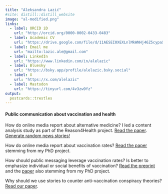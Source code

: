 ```yaml
---
title: "Aleksandra Lazić"
#site: distill::distill_website
image: "al-modified.png"
links:
  - label: ORCID iD
    url: "http://orcid.org/0000-0002-0433-0483"
  - label: Academic CV
    url: "https://drive.google.com/file/d/11AESEI0XEXLnlMkWNHj46Z5cypaX0JGv/view"
  - label: Email me
    url: "mailto:lazic.ale@gmail.com"
  - label: LinkedIn
    url: "https://www.linkedin.com/in/alelazic"
  - label: Bluesky
    url: "https://bsky.app/profile/alelazic.bsky.social"
  - label: X
    url: "https://x.com/alelazic"
  - label: Mastodon
    url: "https://tinyurl.com/4v3zw9fz"
output:
  postcards::trestles
---
```


#### Public communication about vaccination and health

How do online media report about alternative medicine? I led a content analysis study as part of the Reason4Health project. [Read the paper](https://doi.org/10.1525/collabra.82189). [Generate random news stories!](https://perchance.org/r4h-generator-eng)

How do online media report about vaccination rates? [Read the paper](https://psyarxiv.com/nqjb9/) stemming from my PhD project.

How should public messaging leverage vaccination rates? Is better to emphasize individual or social benefits of vaccination? [Read the preprint](https://doi.org/10.31234/osf.io/3h5bk) and the [paper](https://doi.org/10.1111/bjhp.12556) also stemming from my PhD project.

Why should we use stories to counter anti-vaccination conspiracy theories? [Read our paper](https://doi.org/10.31234/osf.io/g5r8z).